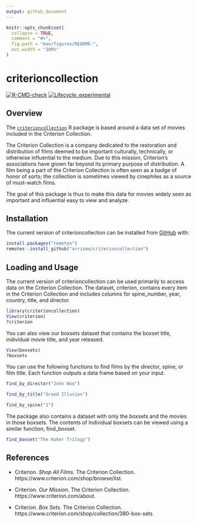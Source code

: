 ```yaml
---
output: github_document
---
```


<!-- README.md is generated from README.Rmd. Please edit that file -->

```r
knitr::opts_chunk$set(
  collapse = TRUE,
  comment = "#>",
  fig.path = "man/figures/README-",
  out.width = "100%"
)
```

# criterioncollection 

<!-- badges: start -->
[![R-CMD-check](https://github.com/arrismo/CriterionCollection/workflows/R-CMD-check/badge.svg)](https://github.com/arrismo/CriterionCollection/actions)
[![Lifecycle: experimental](https://img.shields.io/badge/lifecycle-experimental-orange.svg)](https://lifecycle.r-lib.org/articles/stages.html#experimental)
<!-- badges: end -->

## Overview

The [`criterioncollection`](https://github.com/arrismo/criterioncollection) R package is based around a data set of movies included in the Criterion Collection.

The Criterion Collection is a company dedicated to the restoration and distribution of films deemed to be important culturally, technically, or otherwise influential to the medium. Due to this mission, Criterion's associations have grown far beyond its primary purpose of distribution. A film being a part of the Criterion Collection is often seen as a badge of honor of sorts; the collection is sometimes viewed by cinephiles as a source of must-watch films.

The goal of this package is thus to make this data for movies widely seen as important and influential easy to view and analyze.

## Installation

The current version of criterioncollection can be installed from [GitHub](https://github.com/) with:

``` r
install.packages("remotes")
remotes::install_github("arrismo/criterioncollection")
```

## Loading and Usage

The current version of criterioncollection can be used primarily to access data on the Criterion Collection. The dataset, criterion, contains every item in the Criterion Collection and includes columns for spine_number, year, country, title, and director.

```r
library(criterioncollection)
View(criterion)
?criterion
```

You can also view our boxsets dataset that contains the boxset title, individual movie title, and year released. 
```r
View(boxsets)
?boxsets
```


You can use the following functions to find films by the director, spine, or film title. Each function outputs a data frame based on your input.
```r
find_by_director("John Woo")
```

```r
find_by_title("Grand Illusion")
```

```r
find_by_spine("1")
```

The package also contains a dataset with only the boxsets and the movies in those boxsets. The contents of individual boxsets can be viewed using a similar function, find_boxset.
```r
find_boxset("The Koker Trilogy")
```


## References

* Criterion. _Shop All Films_. The Criterion Collection. https://www.criterion.com/shop/browse/list.

* Criterion. _Our Mission_. The Criterion Collection. https://www.criterion.com/about.

* Criterion. _Box Sets_. The Criterion Collection. 
https://www.criterion.com/shop/collection/380-box-sets

